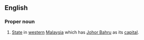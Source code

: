 ==English==
===Proper noun===
#[[State]] in [[west]]ern [[Malaysia]] which has [[Johor Bahru]] as its [[capital]].